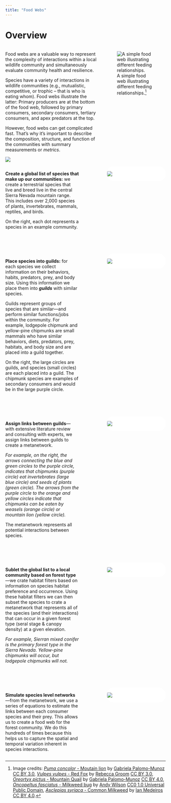```yaml
---
title: "Food Webs"
---
```


<style>
    .imgcap {
        background-color: white;
        border-radius: 20px;
        border: 1px solid white;
        overflow: hidden;
    }
</style>


# Overview

::: columns
::: {.column width="60%"}
Food webs are a valuable way to represent the complexity of interactions within a local wildlife community and simultaneously evaluate community health and resilience.

Species have a variety of interactions in wildlife communities (e.g., mutualistic, competitive, or trophic -- that is who is eating whom). Food webs illustrate the latter: Primary producers are at the bottom of the food web, followed by primary consumers, secondary consumers, tertiary consumers, and apex predators at the top.

However, food webs can get complicated fast. That's why it's important to describe the composition, structure, and function of the communities with summary measurements or *metrics*.

![](pdf/FoodWeb_TrophicLevels.svg){fig-align="center"}
:::

::: {.column width="40%"}
![A simple food web illustrating different feeding relationships.[^1]](pdf/TrophicLevels.svg){fig-align="center"}
:::
:::

[^1]: Image credits: [*Puma concolor* - Moutain lion](phylopic.org/images/cbe2a3c9-2c11-4f36-a51f-8a6c8de6a420/puma-concolor) by [Gabriela Palomo-Munoz](https://www.phylopic.org/contributors/f57cf3c4-210c-4bcf-a759-9fcbc0cd8ba1/gabriela-palomo-munoz-silhouettes) [CC BY 3.0](https://creativecommons.org/licenses/by/3.0/), [*Vulpes vulpes* - Red Fox](https://www.phylopic.org/images/76352962-1eeb-4197-acdd-e3c7eeab839d/vulpes-vulpes) by [Rebecca Groom](https://www.flickr.com/photos/39125441@N05/) [CC BY 3.0](https://creativecommons.org/licenses/by/3.0/), [*Oreortyx pictus* - Mountain Quail](https://www.phylopic.org/images/ee3501c1-7bd3-444b-b060-d7adaa04193b/oreortyx-pictus) by [Gabriela Palomo-Munoz](https://www.phylopic.org/contributors/f57cf3c4-210c-4bcf-a759-9fcbc0cd8ba1/gabriela-palomo-munoz-silhouettes) [CC BY 4.0](https://creativecommons.org/licenses/by/4.0/), [*Oncopeltus fasciatus* - Milkweed bug](https://www.phylopic.org/images/61e306a9-9b19-4c9a-ba10-7856bd096356/oncopeltus-fasciatus) by [Andy Wilson](https://www.phylopic.org/contributors/c3ac6939-e85a-4a10-99d1-4079537f34de/andy-wilson-silhouettes) [CC0 1.0 Universal Public Domain](https://creativecommons.org/publicdomain/zero/1.0/), [*Asclepias syriaca* - Common Milkweed](https://www.phylopic.org/images/e4c0def8-3903-4665-b79a-816e9e6311b0/asclepias-syriaca) by [Ian Medeiros](https://www.phylopic.org/contributors/78f98587-fb1e-4ba5-a798-bddb9379c7ee/ian-medeiros-silhouettes) [CC BY 4.0](https://creativecommons.org/licenses/by/4.0/).

[^2]: Image credits: [*Puma concolor* - Moutain lion](phylopic.org/images/cbe2a3c9-2c11-4f36-a51f-8a6c8de6a420/puma-concolor) by [Gabriela Palomo-Munoz](https://www.phylopic.org/contributors/f57cf3c4-210c-4bcf-a759-9fcbc0cd8ba1/gabriela-palomo-munoz-silhouettes) [CC BY 3.0](https://creativecommons.org/licenses/by/3.0/), [*Vulpes vulpes* - Red Fox](https://www.phylopic.org/images/76352962-1eeb-4197-acdd-e3c7eeab839d/vulpes-vulpes) by [Rebecca Groom](https://www.flickr.com/photos/39125441@N05/) [CC BY 3.0](https://creativecommons.org/licenses/by/3.0/), [*Oreortyx pictus* - Mountain Quail](https://www.phylopic.org/images/ee3501c1-7bd3-444b-b060-d7adaa04193b/oreortyx-pictus) by [Gabriela Palomo-Munoz](https://www.phylopic.org/contributors/f57cf3c4-210c-4bcf-a759-9fcbc0cd8ba1/gabriela-palomo-munoz-silhouettes) [CC BY 4.0](https://creativecommons.org/licenses/by/4.0/), [*Oncopeltus fasciatus* - Milkweed bug](https://www.phylopic.org/images/61e306a9-9b19-4c9a-ba10-7856bd096356/oncopeltus-fasciatus) by [Andy Wilson](https://www.phylopic.org/contributors/c3ac6939-e85a-4a10-99d1-4079537f34de/andy-wilson-silhouettes) [CC0 1.0 Universal Public Domain](https://creativecommons.org/publicdomain/zero/1.0/), [*Asclepias syriaca* - Common Milkweed](https://www.phylopic.org/images/e4c0def8-3903-4665-b79a-816e9e6311b0/asclepias-syriaca) by [Ian Medeiros](https://www.phylopic.org/contributors/78f98587-fb1e-4ba5-a798-bddb9379c7ee/ian-medeiros-silhouettes) [CC BY 4.0](https://creativecommons.org/licenses/by/4.0/).



<!-- Credits Example: "Creative Commons 10th Birthday Celebration San Francisco" by Timothy Vollmer is licensed under CC BY 4.0 -->



::: columns
::: {.column width="50%"}

**Create a global list of species that make up our communities:** we create a terrestrial species that live and breed live in the central Sierra Nevada mountain range. This includes  over 2,000 species of plants, invertebrates, mammals, reptiles, and birds. 

On the right, each dot represents a species in an example community.

:::
::: {.column width="10%"}
:::

::: {.column width="40%"}
<div class="imgcap">
![](images/Foodweb_Step1.svg)
</div>

:::
:::

<br>
<br>

::: columns
::: {.column width="50%"}

**Place species into guilds:** for each species we collect information on their behaviors, habits, predators, prey, and body size. Using this information we place them into ***guilds*** with similar species. 

Guilds represent groups of species that are similar---and perform similar functions/jobs within the community. For example, lodgepole chipmunk and yellow-pine chipmunks are small mammals who have similar behaviors, diets, predators, prey, habitats, and body size and are placed into a guild together. 

On the right, the large circles are guilds, and species (small circles) are each placed into a guild. The chipmunk species are examples of secondary consumers and would be in the large purple circle. 

:::
::: {.column width="10%"}
:::

::: {.column width="40%"}
<div class="imgcap">
![](images/Foodweb_Step2.svg)
</div>

:::
:::

<br>
<br>

::: columns
::: {.column width="50%"}

**Assign links between guilds**---with extensive literature review and consulting with experts, we assign links between guilds to create a metanetwork. 

*For example, on the right, the arrows connecting the blue and green circles to the purple circle, indicates that chipmunks (purple circle) eat invertebrates (large blue circle) and seeds of plants (green circle). The arrows from the purple circle to the orange and yellow circles indicate that chipmunks can be eaten by weasels (orange circle) or mountain lion (yellow circle).*

The metanetwork represents all potential interactions between species. 


:::
::: {.column width="10%"}
:::

::: {.column width="40%"}
<div class="imgcap">
![](images/Foodweb_Step3.svg)
</div>

:::
:::

<br>
<br>

::: columns
::: {.column width="50%"}

**Sublet the global list to a local community based on forest type**---we crate habitat filters based on information on species habitat preference and occurrence. Using these habitat filters we can then subset the species to crate a metanetwork that represents all of the species (and their interactions) that can occur in a given forest type (seral stage & canopy density) at a given elevation. 

*For example, Sierran mixed conifer is the primary forest type in the Sierra Nevada. Yellow-pine chipmunks will occur, but lodgepole chipmunks will not.*

:::
::: {.column width="10%"}
:::

::: {.column width="40%"}
<div class="imgcap">
![](images/Foodweb_Step4.svg)
</div>

:::
:::

<br>
<br>

::: columns
::: {.column width="50%"}

**Simulate species level networks**---from the metanetwork, we use a series of equations to estimate the links between each consumer species and their prey. This allows us to create a food web for the forest community. We do this hundreds of times because this helps us to capture the spatial and temporal variation inherent in species interactions. 

:::
::: {.column width="10%"}
:::

::: {.column width="40%"}
<div class="imgcap">
![](images/Foodweb_Step4.svg)
</div>

:::
:::